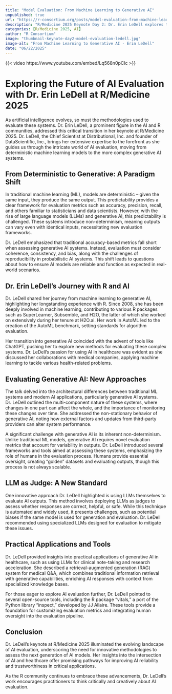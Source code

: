 ```yaml
--- 
title: "Model Evaluation: From Machine Learning to Generative AI" 
unpublished: true 
url: "https://r-consortium.org/posts/model-evaluation-from-machine-learning-to-generative-ai/"
description: "R/Medicine 2025 Keynote Day 2: Dr. Erin LeDell explores the evolution of AI evaluation from deterministic models to complex generative AI systems." 
categories: [R/Medicine 2025, AI]
author: "R Consortium" 
image: "thumbnail-keynote-day2-model-evaluation-ledell.jpg" 
image-alt: "From Machine Learning to Generative AI - Erin LeDell" 
date: "06/22/2025" 
---
```


{{< video https://www.youtube.com/embed/Lq568n0pClc >}}

# Exploring the Future of AI Evaluation with Dr. Erin LeDell at R/Medicine 2025

As artificial intelligence evolves, so must the methodologies used to evaluate these systems. Dr. Erin LeDell, a prominent figure in the AI and R communities, addressed this critical transition in her keynote at R/Medicine 2025. Dr. LeDell, the Chief Scientist at Distributional, Inc. and founder of DataScientific, Inc., brings her extensive expertise to the forefront as she guides us through the intricate world of AI evaluation, moving from deterministic machine learning models to the more complex generative AI systems.

## From Deterministic to Generative: A Paradigm Shift

In traditional machine learning (ML), models are deterministic – given the same input, they produce the same output. This predictability provides a clear framework for evaluation metrics such as accuracy, precision, recall, and others familiar to statisticians and data scientists. However, with the rise of large language models (LLMs) and generative AI, this predictability is challenged. These systems introduce non-determinism, meaning outputs can vary even with identical inputs, necessitating new evaluation frameworks.

Dr. LeDell emphasized that traditional accuracy-based metrics fall short when assessing generative AI systems. Instead, evaluation must consider coherence, consistency, and bias, along with the challenges of reproducibility in probabilistic AI systems. This shift leads to questions about how to ensure AI models are reliable and function as expected in real-world scenarios.

## Dr. Erin LeDell's Journey with R and AI

Dr. LeDell shared her journey from machine learning to generative AI, highlighting her longstanding experience with R. Since 2008, she has been deeply involved in machine learning, contributing to various R packages such as SuperLearner, Subsemble, and H2O, the latter of which she worked on extensively during her tenure at H2O.ai. Her work in AutoML led to the creation of the AutoML benchmark, setting standards for algorithm evaluation.

Her transition into generative AI coincided with the advent of tools like ChatGPT, pushing her to explore new methods for evaluating these complex systems. Dr. LeDell's passion for using AI in healthcare was evident as she discussed her collaborations with medical companies, applying machine learning to tackle various health-related problems.

## Evaluating Generative AI: New Approaches

The talk delved into the architectural differences between traditional ML systems and modern AI applications, particularly generative AI systems. Dr. LeDell outlined the multi-component nature of these systems, where changes in one part can affect the whole, and the importance of monitoring these changes over time. She addressed the non-stationary behavior of generative AI, noting how external factors and updates from third-party providers can alter system performance.

A significant challenge with generative AI is its inherent non-determinism. Unlike traditional ML models, generative AI requires novel evaluation metrics that account for variability in outputs. Dr. LeDell introduced several frameworks and tools aimed at assessing these systems, emphasizing the role of humans in the evaluation process. Humans provide essential oversight, creating "golden" datasets and evaluating outputs, though this process is not always scalable.

## LLM as Judge: A New Standard

One innovative approach Dr. LeDell highlighted is using LLMs themselves to evaluate AI outputs. This method involves deploying LLMs as judges to assess whether responses are correct, helpful, or safe. While this technique is automated and widely used, it presents challenges, such as potential biases if the same model is used for generation and evaluation. Dr. LeDell recommended using specialized LLMs designed for evaluation to mitigate these issues.

## Practical Applications and Tools

Dr. LeDell provided insights into practical applications of generative AI in healthcare, such as using LLMs for clinical note-taking and research acceleration. She described a retrieval-augmented generation (RAG) system for medical Q&A, which combines traditional information retrieval with generative capabilities, enriching AI responses with context from specialized knowledge bases.

For those eager to explore AI evaluation further, Dr. LeDell pointed to several open-source tools, including the R package "vitals," a port of the Python library "inspect," developed by JJ Allaire. These tools provide a foundation for customizing evaluation metrics and integrating human oversight into the evaluation pipeline.

## Conclusion

Dr. LeDell's keynote at R/Medicine 2025 illuminated the evolving landscape of AI evaluation, underscoring the need for innovative methodologies to assess the next generation of AI models. Her insights into the intersection of AI and healthcare offer promising pathways for improving AI reliability and trustworthiness in critical applications.

As the R community continues to embrace these advancements, Dr. LeDell's work encourages practitioners to think critically and creatively about AI evaluation.